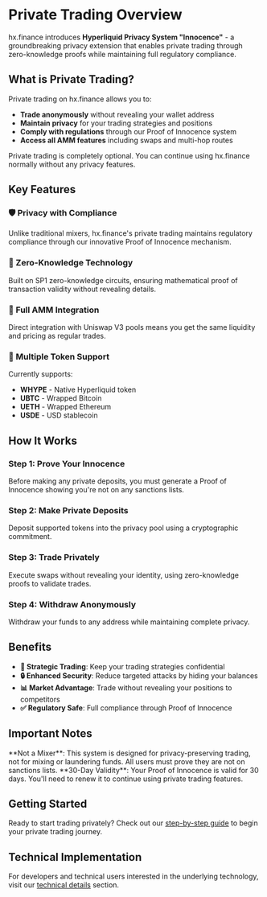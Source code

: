 # Private Trading Overview

hx.finance introduces **Hyperliquid Privacy System "Innocence"** - a groundbreaking privacy extension that enables private trading through zero-knowledge proofs while maintaining full regulatory compliance.

## What is Private Trading?

Private trading on hx.finance allows you to:
- **Trade anonymously** without revealing your wallet address
- **Maintain privacy** for your trading strategies and positions
- **Comply with regulations** through our Proof of Innocence system
- **Access all AMM features** including swaps and multi-hop routes


<Callout type="info">
  Private trading is completely optional. You can continue using hx.finance normally without any privacy features.
</Callout>

## Key Features

### 🛡️ Privacy with Compliance
Unlike traditional mixers, hx.finance's private trading maintains regulatory compliance through our innovative Proof of Innocence mechanism.

### 🔐 Zero-Knowledge Technology
Built on SP1 zero-knowledge circuits, ensuring mathematical proof of transaction validity without revealing details.

### 💱 Full AMM Integration
Direct integration with Uniswap V3 pools means you get the same liquidity and pricing as regular trades.

### 🏦 Multiple Token Support
Currently supports:
- **WHYPE** - Native Hyperliquid token
- **UBTC** - Wrapped Bitcoin
- **UETH** - Wrapped Ethereum
- **USDE** - USD stablecoin

## How It Works

<div className="steps-container">

### Step 1: Prove Your Innocence
Before making any private deposits, you must generate a Proof of Innocence showing you're not on any sanctions lists.

### Step 2: Make Private Deposits
Deposit supported tokens into the privacy pool using a cryptographic commitment.

### Step 3: Trade Privately
Execute swaps without revealing your identity, using zero-knowledge proofs to validate trades.

### Step 4: Withdraw Anonymously
Withdraw your funds to any address while maintaining complete privacy.

</div>

## Benefits

- **🎯 Strategic Trading**: Keep your trading strategies confidential
- **🔒 Enhanced Security**: Reduce targeted attacks by hiding your balances
- **📊 Market Advantage**: Trade without revealing your positions to competitors
- **✅ Regulatory Safe**: Full compliance through Proof of Innocence

## Important Notes

<Callout type="warning">
  **Not a Mixer**: This system is designed for privacy-preserving trading, not for mixing or laundering funds. All users must prove they are not on sanctions lists.
</Callout>

<Callout>
  **30-Day Validity**: Your Proof of Innocence is valid for 30 days. You'll need to renew it to continue using private trading features.
</Callout>

## Getting Started

Ready to start trading privately? Check out our [step-by-step guide](/private-trading/how-to-trade-privately) to begin your private trading journey.

## Technical Implementation

For developers and technical users interested in the underlying technology, visit our [technical details](/private-trading/technical-details) section.